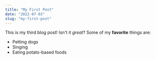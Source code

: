 ```yaml
---
title: "My First Post"
date: "2022-07-03"
slug: "my-first-post"
---
```

This is my third blog post! Isn't it *great*?
Some of my **favorite** things are:
* Petting dogs
* Singing
* Eating potato-based foods